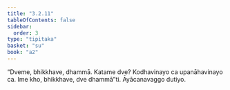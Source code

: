 ```yaml
---
title: "3.2.11"
tableOfContents: false
sidebar:
  order: 3
type: "tipitaka"
basket: "su"
book: "a2"
---
```



<DynamicBreadcrumb />

<Division number="141" book="a2" bookNo="15" page="90">

<Paragraph number="231" book="a2">
“Dveme, bhikkhave, dhammā. Katame dve? Kodhavinayo ca upanāhavinayo ca. Ime kho, bhikkhave, dve dhammā”ti.

</Paragraph>
</Division>

<Paragraph number="232" type="center" book="a2">
Āyācanavaggo dutiyo.
</Paragraph>